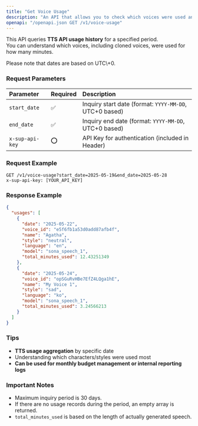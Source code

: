 ```yaml
---
title: "Get Voice Usage"
description: "An API that allows you to check which voices were used and how much by period, useful for checking voice generation history."
openapi: "/openapi.json GET /v1/voice-usage"
---
```


This API queries **TTS API usage history** for a specified period.\
You can understand which voices, including cloned voices, were used for how many minutes.

<Note>
  Please note that dates are based on UTC\+0.
</Note>

### Request Parameters

| Parameter       | Required | Description                                             |
| :-------------- | :------- | :------------------------------------------------------ |
| `start_date`    | ✅        | Inquiry start date (format: `YYYY-MM-DD`, UTC\+0 based) |
| `end_date`      | ✅        | Inquiry end date (format: `YYYY-MM-DD`, UTC\+0 based)   |
| `x-sup-api-key` | ⭕        | API Key for authentication (included in Header)         |

### Request Example

```http
GET /v1/voice-usage?start_date=2025-05-19&end_date=2025-05-28
x-sup-api-key: [YOUR_API_KEY]
```

### Response Example

```json
{
  "usages": [
    {
      "date": "2025-05-22",
      "voice_id": "e5f6fb1a53d0add87afb4f",
      "name": "Agatha",
      "style": "neutral",
      "language": "en",
      "model": "sona_speech_1",
      "total_minutes_used": 12.43251349
    },
    {
      "date": "2025-05-24",
      "voice_id": "opSGuRvHBe7EfZ4LQga1hE",
      "name": "My Voice 1",
      "style": "sad",
      "language": "ko",
      "model": "sona_speech_1",
      "total_minutes_used": 3.24566213
    }
  ]
}
```

### Tips

- **TTS usage aggregation** by specific date
- Understanding which characters/styles were used most
- **Can be used for monthly budget management or internal reporting logs**

### Important Notes

- Maximum inquiry period is 30 days.
- If there are no usage records during the period, an empty array is returned.
- `total_minutes_used` is based on the length of actually generated speech.